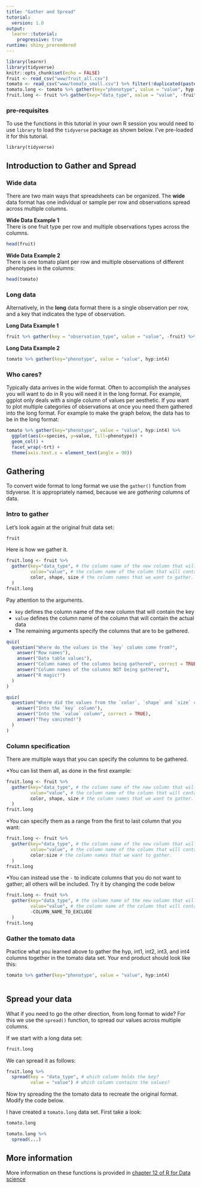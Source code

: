 ```yaml
---
title: "Gather and Spread"
tutorial:
  version: 1.0
output: 
  learnr::tutorial:
    progressive: true
runtime: shiny_prerendered
---
```


```r
library(learnr)
library(tidyverse)
knitr::opts_chunk$set(echo = FALSE)
fruit <- read_csv("www/fruit_all.csv")
tomato <- read_csv("www/tomato_small.csv") %>% filter(!duplicated(paste0(species,trt)))
tomato.long <- tomato %>% gather(key="phenotype", value = "value", hyp:int4)
fruit.long <- fruit %>% gather(key="data_type", value = "value", -fruit)
```

### pre-requisites
To use the functions in this tutorial in your own R session you would need to use `library` to load the `tidyverse` package as shown below.  I've pre-loaded it for this tutorial.
```
library(tidyverse)
```

## Introduction to Gather and Spread

### Wide data

There are two main ways that spreadsheets can be organized.  The __wide__ data format has one individual or sample per row and observations spread across multiple columns.

__Wide Data Example 1__  
There is one fruit type per row and multiple observations types across the columns.
```r
head(fruit)
```


__Wide Data Example 2__  
There is one tomato plant per row and multiple observations of different phenotypes in the columns:
```r
head(tomato)
```

### Long data

Alternatively, in the __long__ data format there is a single observation per row, and a key that indicates the type of observation.

__Long Data Example 1__
```r
fruit %>% gather(key = "observation_type", value = "value", -fruit) %>% arrange(fruit)
```

__Long Data Example 2__
```r
tomato %>% gather(key="phenotype", value = "value", hyp:int4)
```

### Who cares?

Typically data arrives in the wide format.  Often to accomplish the analyses you will want to do in R you will need it in the long format.  For example, ggplot only deals with a single column of values per aesthetic.  If you want to plot multiple categories of observations at once you need them gathered into the long format.  For example to make the graph below, the data has to be in the long format:

```r
tomato %>% gather(key="phenotype", value = "value", hyp:int4) %>%
  ggplot(aes(x=species, y=value, fill=phenotype)) + 
  geom_col() +
  facet_wrap(~trt) + 
  theme(axis.text.x = element_text(angle = 90))
```


## Gathering

To convert wide format to long format we use the `gather()` function from tidyverse.  It is appropriately named, because we are _gathering_ columns of data.

### Intro to gather

Let's look again at the original fruit data set:
```r
fruit
```

Here is how we gather it.
```r
fruit.long <- fruit %>% 
  gather(key="data_type", # the column name of the new column that will contain the key 
         value="value", # the column name of the column that will contain the observations
         color, shape, size # the column names that we want to gather.
  )
fruit.long
```

Pay attention to the arguments.

* `key` defines the column name of the new column that will contain the key 
* `value` defines the column name of the column that will contain the actual data
* The remaining arguments specify the columns that are to be gathered.

```r
quiz(
  question("Where do the values in the `key` column come from?",
    answer("Row names"),
    answer("Data table values"),
    answer("Column names of the columns being gathered", correct = TRUE),
    answer("Column names of the columns NOT being gathered"),
    answer("R magic!")
  )
)
```

```r
quiz(
  question("Where did the values from the `color`, `shape` and `size` columns go?",
    answer("Into the `key` column"),
    answer("Into the `value` column", correct = TRUE),
    answer("They vanished!")
  )
)
```

### Column specification

There are multiple ways that you can specify the columns to be gathered.

*You can list them all, as done in the first example:

```r
fruit.long <- fruit %>% 
  gather(key="data_type", # the column name of the new column that will contain the key 
         value="value", # the column name of the column that will contain the observations
         color, shape, size # the column names that we want to gather.
  )
fruit.long
```

*You can specify them as a range from the first to last column that you want:

```r
fruit.long <- fruit %>% 
  gather(key="data_type", # the column name of the new column that will contain the key 
         value="value", # the column name of the column that will contain the observations
         color:size # the column names that we want to gather.
  )
fruit.long
```

*You can instead use the `-` to indicate columns that you do not want to gather; all others will be included.  Try it by changing the code below

```r
fruit.long <- fruit %>% 
  gather(key="data_type", # the column name of the new column that will contain the key 
         value="value", # the column name of the column that will contain the observations
         -COLUMN_NAME_TO_EXCLUDE
  )
fruit.long
```

### Gather the tomato data

Practice what you learned above to gather the hyp, int1, int2, int3, and int4 columns together in the tomato data set.  Your end product should look like this:

```r
tomato %>% gather(key="phenotype", value = "value", hyp:int4)
```

```r

```

## Spread your data

What if you need to go the other direction, from long format to wide?  For this we use the `spread()` function, to spread our values across multiple columns.

If we start with a long data set:

```r
fruit.long
```

We can spread it as follows:
```r
fruit.long %>% 
  spread(key = "data_type", # which column holds the key?  
         value = "value") # which column contains the values?
```

Now try spreading the the tomato data to recreate the original format.  Modify the code below.

I have created a `tomato.long` data set.  First take a look:

```r
tomato.long
```


```r
tomato.long %>%
  spread(...)
```

## More information

More information on these functions is provided in [chapter 12 of R for Data science](http://r4ds.had.co.nz/tidy-data.html)

